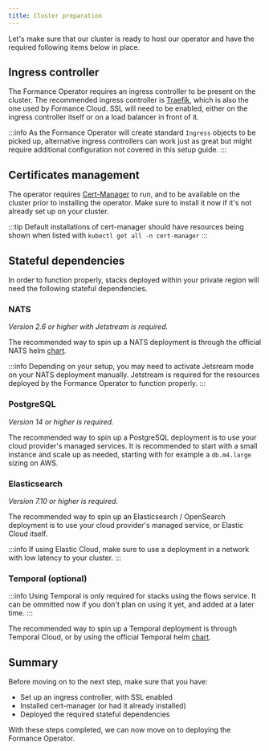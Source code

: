 ```yaml
---
title: Cluster preparation
---
```


Let's make sure that our cluster is ready to host our operator and have the required following items below in place.

## Ingress controller

The Formance Operator requires an ingress controller to be present on the cluster. The recommended ingress controller is [Traefik](https://doc.traefik.io/traefik/), which is also the one used by Formance Cloud. SSL will need to be enabled, either on the ingress controller itself or on a load balancer in front of it.

:::info
As the Formance Operator will create standard `Ingress` objects to be picked up, alternative ingress controllers can work just as great but might require additional configuration not covered in this setup guide.
:::

## Certificates management

The operator requires [Cert-Manager](https://cert-manager.io/docs/installation/helm/) to run, and to be available on the cluster prior to installing the operator. Make sure to install it now if it's not already set up on your cluster.

:::tip
Default installations of cert-manager should have resources being shown when listed with
`kubectl get all -n cert-manager`
:::

## Stateful dependencies

In order to function properly, stacks deployed within your private region will need the following stateful dependencies.

<!-- * A PostgreSQL instance
* An Elasticsearch or OpenSearch instance
* A Temporal deployment (optional)

The recommended way to spin up these dependencies is to use your cloud provider's managed services. -->

### NATS

<!-- :::info
::: -->

_Version 2.6 or higher with Jetstream is required._

The recommended way to spin up a NATS deployment is through the official NATS helm [chart](https://artifacthub.io/packages/helm/nats/nats).

:::info
Depending on your setup, you may need to activate Jetsream mode on your NATS deployment manually. Jetstream is required for the resources deployed by the Formance Operator to function properly.
:::

### PostgreSQL

_Version 14 or higher is required._

<!-- :::info
::: -->

The recommended way to spin up a PostgreSQL deployment is to use your cloud provider's managed services. It is recommended to start with a small instance and scale up as needed, starting with for example a `db.m4.large` sizing on AWS.

### Elasticsearch

_Version 7.10 or higher is required._

<!-- :::info
::: -->

The recommended way to spin up an Elasticsearch / OpenSearch deployment is to use your cloud provider's managed service, or Elastic Cloud itself.

:::info
If using Elastic Cloud, make sure to use a deployment in a network with low latency to your cluster.
:::

### Temporal (optional)

:::info
Using Temporal is only required for stacks using the flows service. It can be ommitted now if you don't plan on using it yet, and added at a later time.
:::

The recommended way to spin up a Temporal deployment is through Temporal Cloud, or by using the official Temporal helm [chart](https://github.com/temporalio/helm-charts).

## Summary

Before moving on to the next step, make sure that you have:

- Set up an ingress controller, with SSL enabled
- Installed cert-manager (or had it already installed)
- Deployed the required stateful dependencies

With these steps completed, we can now move on to deploying the Formance Operator.
